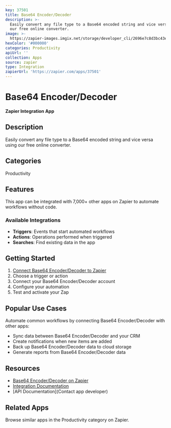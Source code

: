```yaml
---
key: 37501
title: Base64 Encoder/Decoder
description: >-
  Easily convert any file type to a Base64 encoded string and vice versa using
  our free online converter.
image: >-
  https://zapier-images.imgix.net/storage/developer_cli/2696e7c8d3bc43ed5d5d22c510497b49.png?auto=format%2Ccompress&ixlib=python-3.0.0&q=50
hexColor: '#000000'
categories: Productivity
apiUrl: ''
collection: Apps
source: zapier
type: Integration
zapierUrl: 'https://zapier.com/apps/37501'
---
```

# Base64 Encoder/Decoder

**Zapier Integration App**

## Description

Easily convert any file type to a Base64 encoded string and vice versa using our free online converter.

## Categories

Productivity

## Features

This app can be integrated with 7,000+ other apps on Zapier to automate workflows without code.

### Available Integrations

- **Triggers**: Events that start automated workflows
- **Actions**: Operations performed when triggered
- **Searches**: Find existing data in the app

## Getting Started

1. [Connect Base64 Encoder/Decoder to Zapier](https://zapier.com/apps/37501)
2. Choose a trigger or action
3. Connect your Base64 Encoder/Decoder account
4. Configure your automation
5. Test and activate your Zap

## Popular Use Cases

Automate common workflows by connecting Base64 Encoder/Decoder with other apps:

- Sync data between Base64 Encoder/Decoder and your CRM
- Create notifications when new items are added
- Back up Base64 Encoder/Decoder data to cloud storage
- Generate reports from Base64 Encoder/Decoder data

## Resources

- [Base64 Encoder/Decoder on Zapier](https://zapier.com/apps/37501)
- [Integration Documentation](https://zapier.com/apps/37501/integrations)
- [API Documentation](Contact app developer)

## Related Apps

Browse similar apps in the Productivity category on Zapier.
